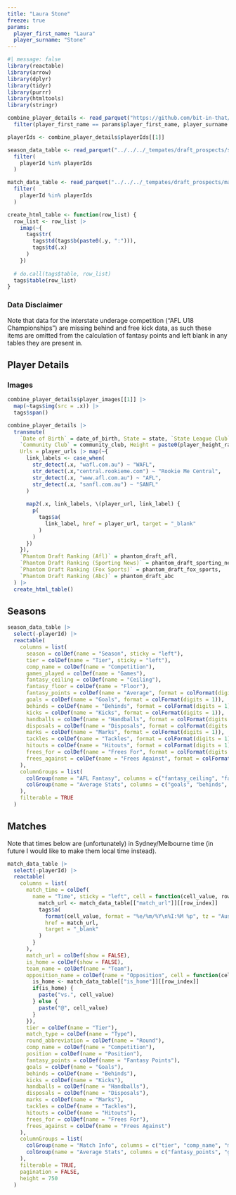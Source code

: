 ```yaml
---
title: "Laura Stone"
freeze: true
params:
  player_first_name: "Laura"
  player_surname: "Stone"
---
```



```r
#| message: false
library(reactable)
library(arrow)
library(dplyr)
library(tidyr)
library(purrr)
library(htmltools)
library(stringr)

combine_player_details <- read_parquet("https://github.com/bit-in-that/data-automation/raw/main/players/data/processed/combine_player_details.parquet") |> 
  filter(player_first_name == params$player_first_name, player_surname == params$player_surname)

playerIds <- combine_player_details$playerIds[[1]]

season_data_table <- read_parquet("../../../_tempates/draft_prospects/season_data_table.parquet") |> 
  filter(
    playerId %in% playerIds
  )

match_data_table <- read_parquet("../../../_tempates/draft_prospects/match_data_table.parquet") |> 
  filter(
    playerId %in% playerIds
  )

```


```r

create_html_table <- function(row_list) {
  row_list <- row_list |> 
    imap(~{
      tags$tr(
        tags$td(tags$b(paste0(.y, ":"))),
        tags$td(.x)
      )
    })
  
  # do.call(tags$table, row_list)
  tags$table(row_list)
}

```


::: {.callout-warning}

### Data Disclaimer

Note that data for the interstate underage competition ("AFL U18 Championships") are missing behind and free kick data, as such these items are omitted from the calculation of fantasy points and left blank in any tables they are present in.

:::

## Player Details


::: {.callout-tip collapse="true"}

### Images

```r
combine_player_details$player_images[[1]] |> 
  map(~tags$img(src = .x)) |> 
  tags$span()
```

:::




```r

combine_player_details |> 
  transmute(
    `Date of Birth` = date_of_birth, State = state, `State League Club` = state_league_club,
    `Community Club` = community_club, Height = paste0(player_height_range, "cm"), Weight = paste0(player_weight_range, "kg"),
    Urls = player_urls |> map(~{
      link_labels <- case_when(
        str_detect(.x, "wafl.com.au") ~ "WAFL",
        str_detect(.x,"central.rookieme.com") ~ "Rookie Me Central",
        str_detect(.x, "www.afl.com.au") ~ "AFL",
        str_detect(.x, "sanfl.com.au") ~ "SANFL"
      )
      
      map2(.x, link_labels, \(player_url, link_label) {
        p(
          tags$a(
            link_label, href = player_url, target = "_blank"
          )
        )
      })
    }),
    `Phantom Draft Ranking (Afl)` = phantom_draft_afl, 
    `Phantom Draft Ranking (Sporting News)` = phantom_draft_sporting_news, 
    `Phantom Draft Ranking (Fox Sports)` = phantom_draft_fox_sports, 
    `Phantom Draft Ranking (Abc)` = phantom_draft_abc
  ) |> 
  create_html_table()
```


## Seasons


```r
season_data_table |> 
  select(-playerId) |> 
  reactable(
    columns = list(
      season = colDef(name = "Season", sticky = "left"),
      tier = colDef(name = "Tier", sticky = "left"),
      comp_name = colDef(name = "Competition"),
      games_played = colDef(name = "Games"),
      fantasy_ceiling = colDef(name = "Ceiling"),
      fantasy_floor = colDef(name = "Floor"),
      fantasy_points = colDef(name = "Average", format = colFormat(digits = 1)),
      goals = colDef(name = "Goals", format = colFormat(digits = 1)),
      behinds = colDef(name = "Behinds", format = colFormat(digits = 1)),
      kicks = colDef(name = "Kicks", format = colFormat(digits = 1)),
      handballs = colDef(name = "Handballs", format = colFormat(digits = 1)),
      disposals = colDef(name = "Disposals", format = colFormat(digits = 1)),
      marks = colDef(name = "Marks", format = colFormat(digits = 1)),
      tackles = colDef(name = "Tackles", format = colFormat(digits = 1)),
      hitouts = colDef(name = "Hitouts", format = colFormat(digits = 1)),
      frees_for = colDef(name = "Frees For", format = colFormat(digits = 1)),
      frees_against = colDef(name = "Frees Against", format = colFormat(digits = 1))
    ),
    columnGroups = list(
      colGroup(name = "AFL Fantasy", columns = c("fantasy_ceiling", "fantasy_floor", "fantasy_points")),
      colGroup(name = "Average Stats", columns = c("goals", "behinds", "kicks", "handballs", "disposals", "marks", "tackles", "hitouts", "frees_for", "frees_against"))
    ),
    filterable = TRUE
  )

```


## Matches

Note that times below are (unfortunately) in Sydney/Melbourne time (in future I would like to make them local time instead).

```r

match_data_table |> 
  select(-playerId) |> 
  reactable(
    columns = list(
      match_time = colDef(
        name = "Time", sticky = "left", cell = function(cell_value, row_index, column_name){
          match_url <- match_data_table[["match_url"]][[row_index]]
          tags$a(
            format(cell_value, format = "%e/%m/%Y\n%I:%M %p", tz = "Australia/Melbourne"),
            href = match_url,
            target = "_blank"
          )
        }
      ),
      match_url = colDef(show = FALSE),
      is_home = colDef(show = FALSE),
      team_name = colDef(name = "Team"),
      opposition_name = colDef(name = "Opposition", cell = function(cell_value, row_index, column_name){
        is_home <- match_data_table[["is_home"]][[row_index]]
        if(is_home) {
          paste("vs.", cell_value)
        } else {
          paste("@", cell_value)
        }
      }),
      tier = colDef(name = "Tier"),
      match_type = colDef(name = "Type"),
      round_abbreviation = colDef(name = "Round"),
      comp_name = colDef(name = "Competition"),
      position = colDef(name = "Position"),
      fantasy_points = colDef(name = "Fantasy Points"),
      goals = colDef(name = "Goals"),
      behinds = colDef(name = "Behinds"),
      kicks = colDef(name = "Kicks"),
      handballs = colDef(name = "Handballs"),
      disposals = colDef(name = "Disposals"),
      marks = colDef(name = "Marks"),
      tackles = colDef(name = "Tackles"),
      hitouts = colDef(name = "Hitouts"),
      frees_for = colDef(name = "Frees For"),
      frees_against = colDef(name = "Frees Against")
    ),
    columnGroups = list(
      colGroup(name = "Match Info", columns = c("tier", "comp_name", "match_type", "round_abbreviation", "team_name", "opposition_name")),
      colGroup(name = "Average Stats", columns = c("fantasy_points", "goals", "behinds", "kicks", "handballs", "disposals", "marks", "tackles", "hitouts", "frees_for", "frees_against"))
    ),
    filterable = TRUE,
    pagination = FALSE,
    height = 750
  )

```

